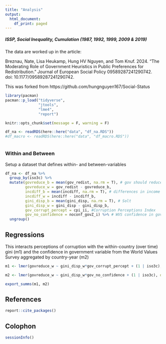 ```yaml
---
title: "Analysis"
output:
  html_document:
    df_print: paged
---
```


##### ISSP, Social Inequality, Cumulation (1987, 1992, 1999, 2009 & 2019)

The data are worked up in the article: 

Breznau, Nate, Lisa Heukamp, Hung HV Nguyen, and Tom Knuf. 2024. “The Moderating Role of Government Heuristics in Public Preferences for Redistribution.” Journal of European Social Policy 09589287241290742. doi: 10.1177/09589287241290742.

This was forked from https://github.com/hungnguyen167/Social-Status

```r
library(pacman)
pacman::p_load("tidyverse", 
               "jtools",
               "lme4",
               "report")

knitr::opts_chunk$set(message = F, warning = F)

```


```r

df_na <- readRDS(here::here("data", "df_na.RDS"))
#df_macro <- readRDS(here::here("data", "df_macro.RDS"))



```

### Within and Between

Setup a dataset that defines within- and between-variables

```r

df_na <- df_na %>%
  group_by(iso3c) %>%
  mutate(govreduce_b = mean(gov_redist, na.rm = T), # gov should reduce diffs
         govreduce_w = gov_redist - govreduce_b,
         incdiff_b = mean(incdiff, na.rm = T), # differences in income too large
         incdiff_w = incdiff - incdiff_b,
         gini_disp_b = mean(gini_disp, na.rm = T), # Solt
         gini_disp_w = gini_disp - gini_disp_b,
         gov_corrupt_percept = cpi_ii, #Corruption Perceptions Index
         gov_no_confidence = noconf_govZ_i) %>% # WVS confidence in gov
  ungroup()

```


## Regressions

This interacts perceptions of corruption with the within-country (over time) gini (m1) and the confidence in government variable from the World Values Survey aggregated by country-year (m2)

```r

m1 <- lmer(govreduce_w ~ gini_disp_w*gov_corrupt_percept + (1 | iso3c), data = df_na)

m2 <- lmer(govreduce_w ~ gini_disp_w*gov_no_confidence + (1 | iso3c), data = df_na)

export_summs(m1, m2)

```



## References

```r
report::cite_packages()
```


## Colophon

```r
sessionInfo()
```
